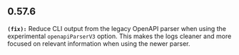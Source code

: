 ## 0.57.6
**`(fix):`** Reduce CLI output from the legacy OpenAPI parser when using the experimental `openapiParserV3` option. This makes the logs cleaner and more focused on relevant information when using the newer parser.
  


